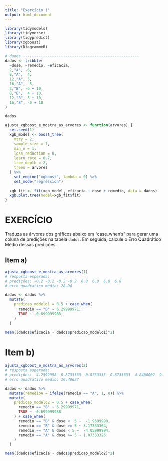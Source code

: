 ```yaml
---
title: "Exercício 1"
output: html_document
---
```


```r
library(tidymodels)
library(tidyverse)
library(tidypredict)
library(xgboost)
library(DiagrammeR)

# dados ----------------------------------------------------
dados <- tribble(
  ~dose, ~remedio, ~eficacia,
  2,"A", -6,
  8,"A",  4,
  12,"A", 5,
  16,"A", -5,
  2,"B", -6 + 10,
  8,"B",  4 + 10,
  12,"B", 5 + 10,
  16,"B", -5 + 10
)

dados
```


```r
ajusta_xgboost_e_mostra_as_arvores <- function(arvores) {
  set.seed(1)
  xgb_model <- boost_tree(
    mtry = 2,
    sample_size = 1,
    min_n = 1,
    loss_reduction = 0,
    learn_rate = 0.7,
    tree_depth = 2,
    trees = arvores
  ) %>%
    set_engine("xgboost", lambda = 0) %>%
    set_mode("regression")
  
  xgb_fit <- fit(xgb_model, eficacia ~ dose + remedio, data = dados)
  xgb.plot.tree(model=xgb_fit$fit)
}
```


# EXERCÍCIO

Traduza as árvores dos gráficos abaixo em "case_when's" para gerar uma coluna de predições na tabela `dados`.
Em seguida, calcule o Erro Quadrático Médio dessas predições.

## Item a)

```r
ajusta_xgboost_e_mostra_as_arvores(1)
# resposta esperada:
# predições: -0.2 -0.2 -0.2 -0.2  6.8  6.8  6.8  6.8
# erro quadratico médio: 28.94
```

```r
dados <- dados %>%
  mutate(
    predicao_modelo1 = 0.5 + case_when(
      remedio == "B" ~ 6.29999971,
      TRUE ~ -0.699999988
    )
  )

mean((dados$eficacia - dados$predicao_modelo1)^2)
```


# Item b)

```r
ajusta_xgboost_e_mostra_as_arvores(2)
# resposta esperada:
# predições: -4.2599998  0.8733333  0.8733333  0.8733333  4.8400002  9.9733334  9.9733334  9.9733334
# erro quadratico médio: 16.40627
```

```r
dados <- dados %>%
  mutate(remedioA = ifelse(remedio == "A", 1, 0)) %>%
  mutate(
    predicao_modelo2 = 0.5 + case_when(
      remedio == "B" ~ 6.29999971,
      TRUE ~ -0.699999988
    ) + case_when(
      remedio == "B" & dose <  5 ~  -1.9599998,
      remedio == "B" & dose >= 5 ~ 3.17333364,
      remedio == "A" & dose < 5 ~  -4.05999994,
      remedio == "A" & dose >= 5 ~ 1.07333326
    )
  ) 

mean((dados$eficacia - dados$predicao_modelo2)^2)

```
